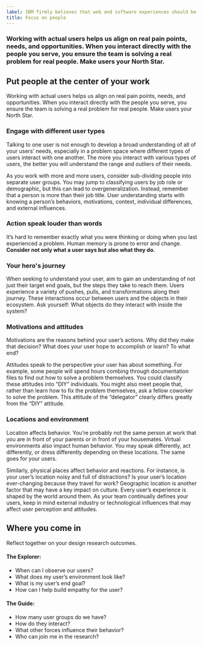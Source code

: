 ```yaml
---
label: IBM firmly believes that web and software experiences should be accessible for everyone, regardless of abilities or impairments.
title: Focus on people
---
```


### Working with actual users helps us align on real pain points, needs, and opportunities. When you interact directly with the people you serve, you ensure the team is solving a real problem for real people. Make users your North Star.

## Put people at the center of your work

Working with actual users helps us align on real pain points, needs, and opportunities. When you interact directly with the people you serve, you ensure the team is solving a real problem for real people. Make users your North Star.

### Engage with different user types

Talking to one user is not enough to develop a broad understanding of all of your users’ needs, especially in a problem space where different types of users interact with one another. The more you interact with various types of users, the better you will understand the range and outliers of their needs.

As you work with more and more users, consider sub-dividing people into separate user groups. You may jump to classifying users by job role or demographic, but this can lead to overgeneralization. Instead, remember that a person is more than their job title. User understanding starts with knowing a person’s behaviors, motivations, context, individual differences, and external influences.

### Action speak louder than words

It’s hard to remember exactly what you were thinking or doing when you last experienced a problem. Human memory is prone to error and change. **Consider not only what a user says but also what they do.**

### Your hero's journey

When seeking to understand your user, aim to gain an understanding of not just their target end goals, but the steps they take to reach them. Users experience a variety of pushes, pulls, and transformations along their journey. These interactions occur between users and the objects in their ecosystem. Ask yourself: What objects do they interact with inside the system?

### Motivations and attitudes

Motivations are the reasons behind your user’s actions. Why did they make that decision? What does your user hope to accomplish or learn? To what end?

Attitudes speak to the perspective your user has about something. For example, some people will spend hours combing through documentation files to find out how to solve a problem themselves. You could classify these attitudes into “DIY” individuals. You might also meet people that, rather than learn how to fix the problem themselves, ask a fellow coworker to solve the problem. This attitude of the “delegator” clearly differs greatly from the “DIY” attitude.

### Locations and environment

Location affects behavior. You’re probably not the same person at work that you are in front of your parents or in front of your housemates. Virtual environments also impact human behavior. You may speak differently, act differently, or dress differently depending on these locations. The same goes for your users.

Similarly, physical places affect behavior and reactions. For instance, is your user’s location noisy and full of distractions? Is your user’s location ever-changing because they travel for work? Geographic location is another factor that may have a key impact on culture. Every user’s experience is shaped by the world around them. As your team continually defines your users, keep in mind external industry or technological influences that may affect user perception and attitudes.

## Where you come in

Reflect together on your design research outcomes.

#### The Explorer:

- When can I observe our users?
- What does my user’s environment look like?
- What is my user’s end goal?
- How can I help build empathy for the user?

#### The Guide:

- How many user groups do we have?
- How do they interact?
- What other forces influence their behavior?
- Who can join me in the research?
